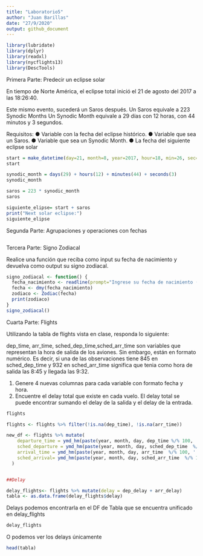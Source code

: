 ---
title: "Laboratorio5"
author: "Juan Barillas"
date: "27/9/2020"
output: github_document
---

```{r}
library(lubridate)
library(dplyr)
library(readxl)
library(nycflights13)
library(DescTools)
```

Primera Parte: Predecir un eclipse solar

En tiempo de Norte América, el eclipse total inició el 21 de agosto del 2017 a las 18:26:40.

Este mismo evento, sucederá un Saros después.
Un Saros equivale a 223 Synodic Months
Un Synodic Month equivale a 29 días con 12 horas, con 44 minutos y 3 segundos.

Requisitos:
●	Variable con la fecha del eclipse histórico.
●	Variable que sea un Saros.
●	Variable que sea un Synodic Month.
●	La fecha del siguiente eclipse solar

```{r}
start = make_datetime(day=21, month=8, year=2017, hour=18, min=26, sec=40)
start

synodic_month = days(29) + hours(12) + minutes(44) + seconds(3)
synodic_month

saros = 223 * synodic_month
saros

siguiente_elipse= start + saros
print("Next solar eclipse:")
siguiente_elipse
```
Segunda Parte: Agrupaciones y operaciones con fechas
```{r}

```

Tercera Parte: Signo Zodiacal

Realice una función que reciba como input su fecha de nacimiento y devuelva como output su signo zodiacal.
```{r}
signo_zodiacal <- function() {
  fecha_nacimiento <- readline(prompt="Ingrese su fecha de nacimiento (DD-MM-YYYY): ")
  fecha <- dmy(fecha_nacimiento)
  zodiaco <- Zodiac(fecha)
  print(zodiaco)
}
signo_zodiacal()
```


Cuarta Parte: Flights

Utilizando la tabla de flights vista en clase, responda lo siguiente:

dep_time, arr_time, sched_dep_time,sched_arr_time son variables que representan la hora de salida de los aviones. Sin embargo, están en formato numérico. Es decir, si una de las observaciones tiene 845 en sched_dep_time y 932 en sched_arr_time significa que tenia como hora de salida las 8:45 y llegada las 9:32. 

1.	Genere 4 nuevas columnas para cada variable con formato fecha y hora.
2.	Encuentre el delay total que existe en cada vuelo. El delay total se puede encontrar sumando el delay de la salida y el delay de la entrada.

```{r}
flights
```
```{r}
flights <- flights %>% filter(!is.na(dep_time), !is.na(arr_time))

new_df <- flights %>% mutate(
    departure_time = ymd_hm(paste(year, month, day, dep_time %/% 100, ':', dep_time %% 100)),
    sched_departure = ymd_hm(paste(year, month, day, sched_dep_time  %/% 100, ':', sched_dep_time  %% 100)),
    arrival_time = ymd_hm(paste(year, month, day, arr_time  %/% 100, ':', arr_time  %% 100)),
    sched_arrival= ymd_hm(paste(year, month, day, sched_arr_time  %/% 100, ':', sched_arr_time  %% 100)),
  )


##Delay

delay_flights<- flights %>% mutate(delay = dep_delay + arr_delay)
tabla <- as.data.frame(delay_flights$delay)
```
Delays podemos encontrarla en el DF de Tabla que se encuentra unificado en delay_flights
```{r}
delay_flights
```
O podemos ver los delays únicamente
```{r}
head(tabla)
```


